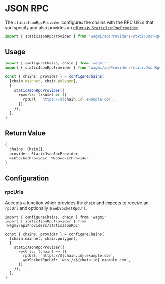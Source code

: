 
# JSON RPC

The `staticJsonRpcProvider` configures the chains with the RPC URLs that you specify and also provides an [ethers.js `StaticJsonRpcProvider`](https://docs.ethers.io/v5/api/providers/jsonrpc-provider/#StaticJsonRpcProvider).

```ts
import { staticJsonRpcProvider } from 'wagmi/apiProviders/staticJsonRpc'
```

## Usage

```ts
import { configureChains, chain } from 'wagmi'
import { staticJsonRpcProvider } from 'wagmi/apiProviders/staticJsonRpc'

const { chains, provider } = configureChains(
  [chain.mainnet, chain.polygon],
  [
    staticJsonRpcProvider({
      rpcUrls: (chain) => ({
        rpcUrl: `https://${chain.id}.example.com`,
      }),
    }),
  ],
)
```

## Return Value

```ts
{
  chains: Chain[],
  provider: StaticJsonRpcProvider,
  webSocketProvider: WebSocketProvider
}
```

## Configuration

### rpcUrls

Accepts a function which provides the `chain` and expects to receive an `rpcUrl` and optionally a `webSocketRpcUrl`.

```tsx {8-9}
import { configureChains, chain } from 'wagmi'
import { staticJsonRpcProvider } from 'wagmi/apiProviders/staticJsonRpc'

const { chains, provider } = configureChains(
  [chain.mainnet, chain.polygon],
  [
    staticJsonRpcProvider({
      rpcUrls: (chain) => ({
        rpcUrl: `https://${chain.id}.example.com`,
        webSocketRpcUrl: `wss://${chain.id}.example.com`,
      }),
    }),
  ],
)
```
